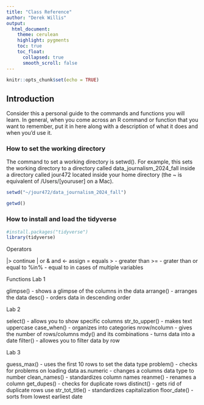 ```yaml
---
title: "Class Reference"
author: "Derek Willis"
output:
  html_document:
    theme: cerulean
    highlight: pygments
    toc: true
    toc_float:
      collapsed: true
      smooth_scroll: false
---
```


```r
knitr::opts_chunk$set(echo = TRUE)
```

## Introduction

Consider this a personal guide to the commands and functions you will learn. In general, when you come across an R command or function that you want to remember, put it in here along with a description of what it does and when you'd use it.

### How to set the working directory

The command to set a working directory is setwd(). For example, this sets the working directory to a directory called data_journalism_2024_fall inside a directory called jour472 located inside your home directory (the ~ is equivalent of /Users/[youruser] on a Mac).

```r
setwd("~/jour472/data_journalism_2024_fall")

getwd()

```

### How to install and load the tidyverse

```r
#install.packages("tidyverse")
library(tidyverse)
```

Operators

  |> continue
  | or
  & and
  <- assign
  = equals
  > - greater than
  >= - grater than or equal to
  %in% - equal to in cases of multiple variables

Functions
  Lab 1
  
  glimpse() - shows a glimpse of the columns in the data
  arrange() - arranges the data
    desc() - orders data in descending order

  Lab 2
  
  select() - allows you to show specific columns
  str_to_upper() - makes text uppercase
  case_when() - organizes into categories
  nrow/ncolumn - gives the number of rows/columns
  mdy() and its combinations - turns data into a date
  filter() - allowes you to filter data by row
  
  Lab 3
  
  guess_max() - uses the first 10 rows to set the data type
  problem() - checks for problems on loading data
  as.numeric - changes a columns data type to number
  clean_names() - standardizes column names
  reanme() - renames a column
  get_dupes() - checks for duplicate rows
  distinct() - gets rid of duplicate rows
  use str_tot_title() - standardizes capitalization
  floor_date() - sorts from lowest earliest date